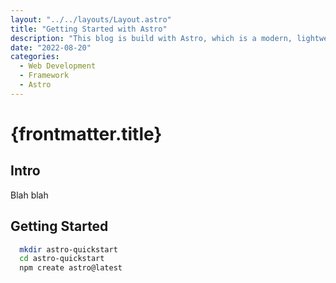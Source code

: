 ```yaml
---
layout: "../../layouts/Layout.astro"
title: "Getting Started with Astro"
description: "This blog is build with Astro, which is a modern, lightweight frontend framework emphasising speed and simplicity with opt-in complexity"
date: "2022-08-20"
categories:
  - Web Development
  - Framework
  - Astro
---
```


# {frontmatter.title}

## Intro

Blah blah

## Getting Started

```bash
  mkdir astro-quickstart
  cd astro-quickstart
  npm create astro@latest

```
